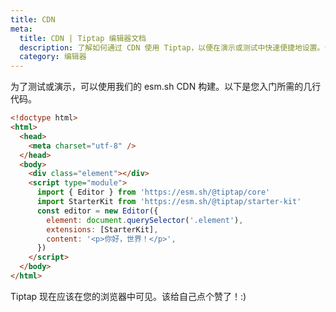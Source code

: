 ```yaml
---
title: CDN
meta:
  title: CDN | Tiptap 编辑器文档
  description: 了解如何通过 CDN 使用 Tiptap，以便在演示或测试中快速便捷地设置。请查看文档中的快速入门指南！
  category: 编辑器
---
```


为了测试或演示，可以使用我们的 esm.sh CDN 构建。以下是您入门所需的几行代码。

```html
<!doctype html>
<html>
  <head>
    <meta charset="utf-8" />
  </head>
  <body>
    <div class="element"></div>
    <script type="module">
      import { Editor } from 'https://esm.sh/@tiptap/core'
      import StarterKit from 'https://esm.sh/@tiptap/starter-kit'
      const editor = new Editor({
        element: document.querySelector('.element'),
        extensions: [StarterKit],
        content: '<p>你好，世界！</p>',
      })
    </script>
  </body>
</html>
```

Tiptap 现在应该在您的浏览器中可见。该给自己点个赞了！:)